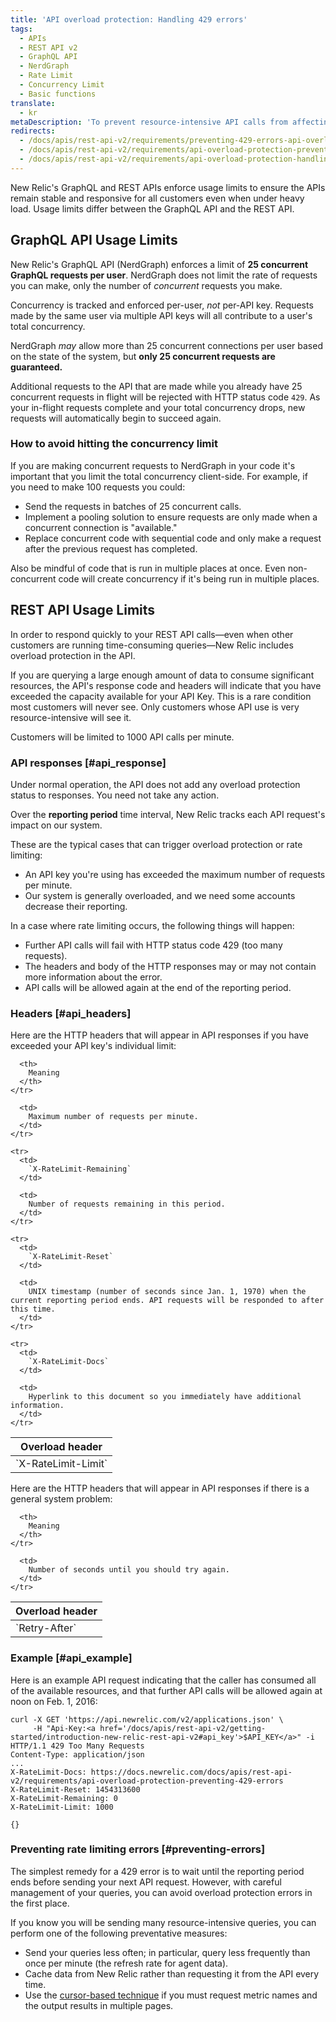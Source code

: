```yaml
---
title: 'API overload protection: Handling 429 errors'
tags:
  - APIs
  - REST API v2
  - GraphQL API
  - NerdGraph
  - Rate Limit
  - Concurrency Limit
  - Basic functions
translate:
  - kr
metaDescription: 'To prevent resource-intensive API calls from affecting other customers'' API calls, New Relic''s Graphql and REST APIs enforce usage limits.'
redirects:
  - /docs/apis/rest-api-v2/requirements/preventing-429-errors-api-overload-protection
  - /docs/apis/rest-api-v2/requirements/api-overload-protection-preventing-429-errors
  - /docs/apis/rest-api-v2/requirements/api-overload-protection-handling-429-errors
---
```


New Relic's GraphQL and REST APIs enforce usage limits to ensure the APIs remain stable and responsive for all customers even when under heavy load. Usage limits differ between the GraphQL API and the REST API.

## GraphQL API Usage Limits

New Relic's GraphQL API (NerdGraph) enforces a limit of **25 concurrent GraphQL requests per user**. NerdGraph does not limit the rate of requests you can make, only the number of _concurrent_ requests you make.

Concurrency is tracked and enforced per-user, _not_ per-API key. Requests made by the same user via multiple API keys will all contribute to a user's total concurrency.

NerdGraph _may_ allow more than 25 concurrent connections per user based on the state of the system, but **only 25 concurrent requests are guaranteed.**

Additional requests to the API that are made while you already have 25 concurrent requests in flight will be rejected with HTTP status code `429`. As your in-flight requests complete and your total concurrency drops, new requests will automatically begin to succeed again.

### How to avoid hitting the concurrency limit

If you are making concurrent requests to NerdGraph in your code it's important that you limit the total concurrency client-side. For example, if you need to make 100 requests you could:

 * Send the requests in batches of 25 concurrent calls.
 * Implement a pooling solution to ensure requests are only made when a concurrent connection is "available."
 * Replace concurrent code with sequential code and only make a request after the previous request has completed.

 Also be mindful of code that is run in multiple places at once. Even non-concurrent code will create concurrency if it's being run in multiple places.

## REST API Usage Limits

In order to respond quickly to your REST API calls—even when other customers are running time-consuming queries—New Relic includes overload protection in the API.

If you are querying a large enough amount of data to consume significant resources, the API's response code and headers will indicate that you have exceeded the capacity available for your API Key. This is a rare condition most customers will never see. Only customers whose API use is very resource-intensive will see it.

Customers will be limited to 1000 API calls per minute.

### API responses [#api_response]

Under normal operation, the API does not add any overload protection status to responses. You need not take any action.

Over the **reporting period** time interval, New Relic tracks each API request's impact on our system.

These are the typical cases that can trigger overload protection or rate limiting:

* An API key you're using has exceeded the maximum number of requests per minute.
* Our system is generally overloaded, and we need some accounts decrease their reporting.

In a case where rate limiting occurs, the following things will happen:

* Further API calls will fail with HTTP status code 429 (too many requests).
* The headers and body of the HTTP responses may or may not contain more information about the error.
* API calls will be allowed again at the end of the reporting period.

### Headers [#api_headers]

Here are the HTTP headers that will appear in API responses if you have exceeded your API key's individual limit:

<table>
  <thead>
    <tr>
      <th>
        Overload header
      </th>

      <th>
        Meaning
      </th>
    </tr>
  </thead>

  <tbody>
    <tr>
      <td>
        `X-RateLimit-Limit`
      </td>

      <td>
        Maximum number of requests per minute.
      </td>
    </tr>

    <tr>
      <td>
        `X-RateLimit-Remaining`
      </td>

      <td>
        Number of requests remaining in this period.
      </td>
    </tr>

    <tr>
      <td>
        `X-RateLimit-Reset`
      </td>

      <td>
        UNIX timestamp (number of seconds since Jan. 1, 1970) when the current reporting period ends. API requests will be responded to after this time.
      </td>
    </tr>

    <tr>
      <td>
        `X-RateLimit-Docs`
      </td>

      <td>
        Hyperlink to this document so you immediately have additional information.
      </td>
    </tr>
  </tbody>
</table>

Here are the HTTP headers that will appear in API responses if there is a general system problem:

<table>
  <thead>
    <tr>
      <th style={{ width: "400px" }}>
        Overload header
      </th>

      <th>
        Meaning
      </th>
    </tr>
  </thead>

  <tbody>
    <tr>
      <td id="overload-reset">
        `Retry-After`
      </td>

      <td>
        Number of seconds until you should try again.
      </td>
    </tr>
  </tbody>
</table>

### Example [#api_example]

Here is an example API request indicating that the caller has consumed all of the available resources, and that further API calls will be allowed again at noon on Feb. 1, 2016:

```
curl -X GET 'https://api.newrelic.com/v2/applications.json' \
     -H "Api-Key:<a href='/docs/apis/rest-api-v2/getting-started/introduction-new-relic-rest-api-v2#api_key'>$API_KEY</a>" -i
HTTP/1.1 429 Too Many Requests
Content-Type: application/json
...
X-RateLimit-Docs: https://docs.newrelic.com/docs/apis/rest-api-v2/requirements/api-overload-protection-preventing-429-errors
X-RateLimit-Reset: 1454313600
X-RateLimit-Remaining: 0
X-RateLimit-Limit: 1000

{}
```

### Preventing rate limiting errors [#preventing-errors]

The simplest remedy for a 429 error is to wait until the reporting period ends before sending your next API request. However, with careful management of your queries, you can avoid overload protection errors in the first place.

If you know you will be sending many resource-intensive queries, you can perform one of the following preventative measures:

* Send your queries less often; in particular, query less frequently than once per minute (the refresh rate for agent data).
* Cache data from New Relic rather than requesting it from the API every time.
* Use the [cursor-based technique](/docs/apis/rest-api-v2/requirements/pagination-api-output#metric_name_cursor_paging) if you must request metric names and the output results in multiple pages.
